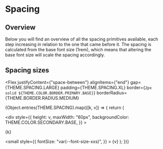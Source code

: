 <!-- Spacing.stories.mdx -->


<Meta title="Foundations/Spacing" />

# Spacing

## Overview

Below you will find an overview of all the spacing primitives available, each step increasing in relation to the one that came before it.
The spacing is calculated from the base font size (1rem), which means that altering the base font size will scale the spacing accordingly.

<GlobalStyle />

## Spacing sizes

<Flex
  justifyContent={"space-between"}
  alignItems={"end"}
  gap={THEME.SPACING.LARGE}
  padding={THEME.SPACING.XL}
  border={`2px solid ${THEME.COLOR.BORDER.PRIMARY.BASE}`}
  borderRadius={THEME.BORDER.RADIUS.MEDIUM}
>
  {Object.entries(THEME.SPACING).map(([k, v]) => {
    return (
      <div key={v}>
        <div
          style={{
            height: v,
            maxWidth: "60px",
            backgroundColor: THEME.COLOR.SECONDARY.BASE,
          }}
        ></div>
        <p>{k}</p>
        <small
          style={{
            fontSize: "var(--font-size-xxs)",
          }}
        >
          {v}
        </small>
      </div>
    );
  })}
</Flex>
